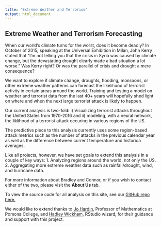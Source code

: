 ```yaml
---
title: "Extreme Weather and Terrorism"
output: html_document
---
```


## Extreme Weather and Terrorism Forecasting

When our world’s climate turns for the worst, does it become deadly? In October of 2015, speaking at the Universal Exhibition in Milan, John Kerry stated that “I’m not telling you that the crisis in Syria was caused by climate change, but the devastating drought clearly made a bad situation a lot worse.” Was Kerry right? Or was the parallel of crisis and drought a mere consequence? 

We want to explore if climate change, droughts, flooding, monsoons, or other extreme weather patterns can forecast the likelihood of terrorist activity in certain areas around the world. Training and testing a model on weather and terrorist data from the last 40+ years will hopefully shed light on where and when the next large terrorist attack is likely to happen.

\vspace{1cm}

Our current analysis is two-fold: i) Visualizing terrorist attacks throughout the United States from 1970-2016 and ii) modeling, with a neural network, the liklihood of a terrorist attack occuring in various regions of the US.

The predictive piece to this analysis currently uses some region-based attack metrics such as the number of attacks in the previous calendar year as well as the difference between current temperature and historica averages. 

Like all projects, however, we have set goals to extend this analysis in a couple of key ways:
1. Analyzing regions around the world, not only the US.
2. Aggregating more extreme weather data such as rainfall/drought, wind, and hurricane data.

\vspace{5mm}

For more information about Bradley and Connor, or if you wish to contact either of the two, please visit the **About Us** tab.

To view the source code for all analysis on this site, see our [GitHub repo here.](https://github.com/ST47S-CompStats-Fall2017/ma154-project13-teamclimate)


We would like to extend thanks to [Jo Hardin](http://research.pomona.edu/johardin/), Professor of Mathematics at Pomona College, and [Hadley Wickham](http://hadley.nz/), RStudio wizard, for their guidance and support with this project. 
